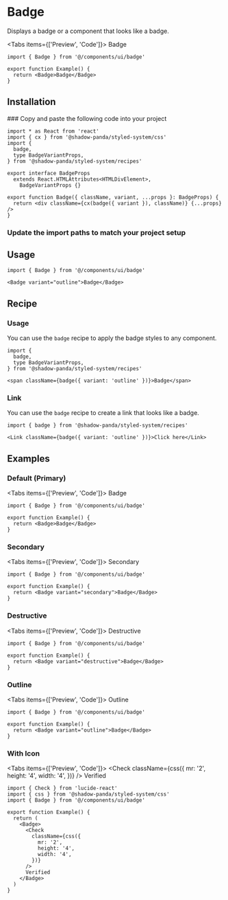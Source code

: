 
# Badge

<Lead>Displays a badge or a component that looks like a badge.</Lead>

<ReferenceBadges shadcnUiLink="https://ui.shadcn.com/docs/components/badge" />

<Tabs items={['Preview', 'Code']}>
  <Tab>
    <Preview>
      <Badge>Badge</Badge>
    </Preview>
  </Tab>
  <Tab>

```tsx copy
import { Badge } from '@/components/ui/badge'

export function Example() {
  return <Badge>Badge</Badge>
}
```

  </Tab>
</Tabs>

## Installation

<Steps>
### Copy and paste the following code into your project

```tsx filename="components/ui/badge.tsx" copy
import * as React from 'react'
import { cx } from '@shadow-panda/styled-system/css'
import {
  badge,
  type BadgeVariantProps,
} from '@shadow-panda/styled-system/recipes'

export interface BadgeProps
  extends React.HTMLAttributes<HTMLDivElement>,
    BadgeVariantProps {}

export function Badge({ className, variant, ...props }: BadgeProps) {
  return <div className={cx(badge({ variant }), className)} {...props} />
}
```

### Update the import paths to match your project setup

</Steps>

## Usage

```tsx copy
import { Badge } from '@/components/ui/badge'
```

```tsx copy
<Badge variant="outline">Badge</Badge>
```

## Recipe

### Usage

You can use the `badge` recipe to apply the badge styles to any component.

```tsx copy
import {
  badge,
  type BadgeVariantProps,
} from '@shadow-panda/styled-system/recipes'
```

```tsx copy
<span className={badge({ variant: 'outline' })}>Badge</span>
```

### Link

You can use the `badge` recipe to create a link that looks like a badge.

```tsx copy
import { badge } from '@shadow-panda/styled-system/recipes'
```

```tsx copy
<Link className={badge({ variant: 'outline' })}>Click here</Link>
```

## Examples

### Default (Primary)

<Tabs items={['Preview', 'Code']}>
  <Tab>
    <Preview>
      <Badge>Badge</Badge>
    </Preview>
  </Tab>
  <Tab>

```tsx copy
import { Badge } from '@/components/ui/badge'

export function Example() {
  return <Badge>Badge</Badge>
}
```

  </Tab>
</Tabs>

### Secondary

<Tabs items={['Preview', 'Code']}>
  <Tab>
    <Preview>
      <Badge variant="secondary">Secondary</Badge>
    </Preview>
  </Tab>
  <Tab>

```tsx copy
import { Badge } from '@/components/ui/badge'

export function Example() {
  return <Badge variant="secondary">Badge</Badge>
}
```

  </Tab>
</Tabs>

### Destructive

<Tabs items={['Preview', 'Code']}>
  <Tab>
    <Preview>
      <Badge variant="destructive">Destructive</Badge>
    </Preview>
  </Tab>
  <Tab>

```tsx copy
import { Badge } from '@/components/ui/badge'

export function Example() {
  return <Badge variant="destructive">Badge</Badge>
}
```

  </Tab>
</Tabs>

### Outline

<Tabs items={['Preview', 'Code']}>
  <Tab>
    <Preview>
      <Badge variant="outline">Outline</Badge>
    </Preview>
  </Tab>
  <Tab>

```tsx copy
import { Badge } from '@/components/ui/badge'

export function Example() {
  return <Badge variant="outline">Badge</Badge>
}
```

  </Tab>
</Tabs>

### With Icon


<Tabs items={['Preview', 'Code']}>
  <Tab>
    <Preview>
      <Badge><Check className={css({
          mr: '2',
          height: '4',
          width: '4',
        })} /> Verified</Badge>
    </Preview>
  </Tab>
  <Tab>

```tsx copy
import { Check } from 'lucide-react'
import { css } from '@shadow-panda/styled-system/css'
import { Badge } from '@/components/ui/badge'

export function Example() {
  return (
    <Badge>
      <Check
        className={css({
          mr: '2',
          height: '4',
          width: '4',
        })}
      />
      Verified
    </Badge>
  )
}
```

  </Tab>
</Tabs>

